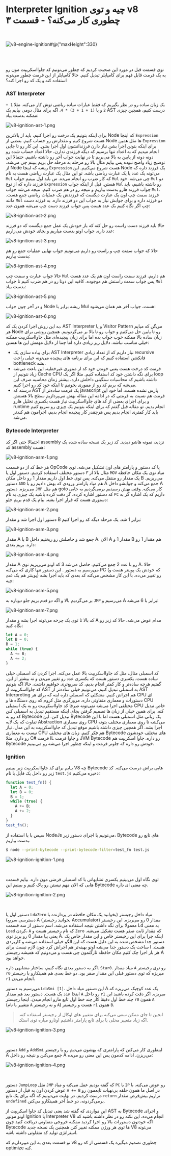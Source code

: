 # Interpreter Ignition چیه و توی v8 چطوری کار می‌کنه؟ - قسمت ۳

<br />

![v8-engine-ignition#@{"maxHeight":330}](v8-ignition-logo.png)

<br />
<br />

توی قسمت قبل در مورد این صحبت کردیم که چطور می‌تونیم کد جاوااسکریپت مون رو به یک فرمت قابل فهم برای کامپایلر تبدیل کنیم. حالا کامپایلر از این فرمت چطور می‌تونه استفاده کنه و یک کد رو اجرا کنه؟

### AST Interpreter

یک زبان ساده رو در نظر بگیریم که فقط عبارات ساده ریاضی توش کار می‌کنه. مثلا
‍`1 + 2`
و یا
`(1 + 1 + 3) * 4`.
اگه برای مثال دومی بیایم یک AST درست کنیم، همچین چیزی ممکنه بدست بیاد:

![v8-ignition-ast-1.png](v8-ignition-ast-1.png)

برای اینکه بتونیم یک درخت رو اجرا کنیم، باید از بالاترین Node که اینجا `Expression` هست شروع کنیم و مقدارش رو حساب کنیم.
بعضی از Node ها مثل همین `Expression` برای اینکه بتونن اجرا بشن نیاز دارن فرزندانشون اول اجرا بشن.
این کار رو تا جایی انجام میدیم که به اعداد تنها برسیم که دیگه فرزندی ندارن، حالا اعداد حساب شده رو دونه دونه از پایین به بالا می‌بریم تا در نهایت جواب آخر رو داشته باشیم.
حتمالا این توضیح زیاد واضح نبوده پس بیایم مثال بالا رو مرحله به مرحله حل بریم ببینم چی می‌شه.
از Node ریشه که اینجا `Expression` هست شروع می‌کنیم. این Node یک فرزند داره که می‌تونه یک عدد یا یک عبارت ریاضی باشه.
تو این مثال یک عبارت ریاضی هست به نام `Mul` که کار ضرب رو انجام می‌ده.
س باید اول ببینیم جواب `Mul` چی می‌شه.
خود `Mul` دو فرزند داره که از نوع `Expression` هستن.
قبل از اینکه جواب `Mul` رو داشته باشیم، باید جواب فرزند هارو بدست بیاریم و نتیجه رو در هم ضرب کنیم.
نتیجه می‌شه جواب `Mul`. فرزند سمت چپ اون یک عبارت دیگست که فرزندش یک عملیات ریاضی جمع هست.
مانند `Mul` دو فرزند داره و برای جوابش نیاز به جواب این دو فرزند داره. به فرزند دست چپ اگر نگاه کنیم یک عدد هست پس جواب فرزند دست چپ می‌شه همون عدد:

![v8-ignition-ast-2.png](v8-ignition-ast-2.png)

حالا باید فرزند دست راست رو حل کنه که باز خودش یک عمل جمع دیگست که دو فرزند عدد داره. جواب اونو بدست میاریم و بجای خودش می‌زاریم:

![v8-ignition-ast-3.png](v8-ignition-ast-3.png)

حالا که جواب سمت چپ و راست رو داریم می‌تونیم جواب نهایی عملیات جمع رو هم بدست بیاریم:

![v8-ignition-ast-4.png](v8-ignition-ast-4.png)

حالا جواب عبارت و سمت چپ `Mul` هم داریم. فرزند سمت راست اون هم یک عدد هست پس جواب سمت راستش هم موجوده. کافیه این دوتا رو در هم ضرب کنیم تا جواب `Mul` بدست بیاد:

![v8-ignition-ast-5.png](v8-ignition-ast-5.png)

و در آخر چون جواب Node ریشه برابر با Mul هست، جواب آخر هم همان می‌شود:

![v8-ignition-ast-6.png](v8-ignition-ast-6.png)

به این روش اجرا کردن یک کد، AST Interpreter و یا Visitor Pattern می‌گن که میایم هر Node رو تا پایین حل می‌کنیم و جواب رو تا بالا بر می‌گردونیم.
همچین روشی برای زبان ساده بالا ممکنه خوب جواب بده اما برای زبان پیچیده‌ای مثل جاوااسکریپت ممکنه خیلی مناسب نباشه. دلایل ریز زیادی داره اما چنتا از دلایل مهمش این ها هستن:

- برای پیاده سازی یک AST Interpreter نیاز داریم که از تعداد زیادی recursive فانکشن استفاده کنیم که این برای برنامه های پیچیده می‌تونه خیلی راحت bottleneck بشه.
- فرمت کد درخت هست یعنی خوندن خود کد از مموری غیرخطیه. این باعث می‌شه زیاد نتونیم از Cache CPU برای نگه داشتن خود کد استفاده کنیم. مثلا اگر یک loop داشته باشیم که محاسبات سنگینی داخلش داره، بیشتر زمان محاسبه صرف این می‌شه که بریم کد رو از مموری بخونیم تا اینکه خود کد رو اجرا کنیم.
- درسته که AST یک فرمت ساده‌تر از javascript پارس نشده هست، اما خود این فرمت هم نسبت به فرمتی که در ادامه این مقاله بهش می‌پردازیم سطح بالا هستش و برای اجرای بعضی از کد های جاوااسکریپت نیاز هست یکسری تحلیل هارو runtime انجام بدیم. تو مقاله قبل گفتم که برای اینکه بتونیم یک چیزی رو سریع کنیم باید کار کمتری انجام بدیم پس هرچقدر کار پیچیده انجام بدیم، اجرامون هم کندتر می‌شه.

### Bytecode Interpreter

احتمالا حتی اگر کد assembly نزدید، نمونه هاشو دیدید. کد زیر یک نسخه ساده شده یک کد assembly هست:

![v8-ignition-asm-1.png](v8-ignition-asm-1.png)

هر خط کد از دو قسمت OpCode یا کد دستور و پارامتر های اون تشکیل می‌شه. توی مثال بالا از ۳ دستور مختلف استفاده کردیم.
دستور اول یا `MOV` میاد توی یک مکان حافظه یک مقدار رو منتقل می‌کنه.
پس توی خط اول داریم مقدار 1 رو داخل مکان B می‌ریزیم.
دستور `ADD` هم میاد پارامتر ورودی که بهش دادیم رو با A جمع می‌کنه و جوابشو داخل A می‌ریزه.
دستور `JMP` هم مثل goto کار می‌کنه. وقتی بهش رسیدیم برمی‌گردیم به جایی که دستور اشاره کرده.
گر دقت کرده باشید یک چیزی به نام `PC` داریم که یک اشاره گر به دستوری هست که قرارِ اجرا بشه.
بیام یک قدم بریم جلو:

![v8-ignition-asm-2.png](v8-ignition-asm-2.png)

دستور اول اجرا شد و مقدار B برابر 1 شد. یک مرحله دیگه کد رو اجرا کنیم:

![v8-ignition-asm-3.png](v8-ignition-asm-3.png)

مقدار A با B جمع شد و حاصلش رو ریختیم داخل A. الان A مقدار 1 و B هم مقدار 1 رو داره. بریم بعدی:

![v8-ignition-asm-4.png](v8-ignition-asm-4.png)

مقدار A رو با عدد 2 جمع می‌کنیم. حاصل می‌شه 3 که اونو می‌ریزیم توی A. حالا می‌رسیم به دستور ‍. این دستور تنها کاری که می‌کنه PC (که خودش یک پوینتر هست و پوینتر هم یک عددِ) رو تغییر می‌ده. با این کار مشخص می‌کنه کد بعدی که باید اجرا بشه چیه:

![v8-ignition-asm-5.png](v8-ignition-asm-5.png)

بر می‌گردیم بالا و اگه دو قدم بریم جلو دوباره به `JMP` می‌رسیم و A برابر با 6 می‌شه:

![v8-ignition-asm-7.png](v8-ignition-asm-7.png)

کد بالا تا توی یک چرخه می‌تونه اجرا بشه و مقدار A مدام عوض می‌شه. حالا کد زیر رو نگاه کنید:

```javascript
let A = 0;
let B = 0;
B = 1;
while (true) {
  A += B;
  A += 2;
}
```

کد اسمبلی مثال، مثل کد جاوااسکریپت بالا عمل می‌کنه.
اجرا کردن کد اسمبلی خیلی ساده‌ هست. یکسری دستور هست که یکسری عدد رو تغییر می‌دن و نه بیشتر از این.
گفتیم هرچه ساده‌تر و کار کمتر انجام بدیم، کد سریع‌تری خواهیم داشت. حالا اگه بتونیم کد جاوااسکریپت از AST به اسمبلی تبدیل کنیم،
می‌تونیم خیلی ساده‌تر از AST Interpreting هم اجراش کنیم.
مشکلی که اسمبلی داره اینه که برای هر CPU ای دستورات و معماری متفاوتی داره.
مرورگری مثل کروم که روی دستگاه ها و CPU مختلفی اجرا می‌شه نمی‌تونه صرفا کد جاوااسکریپت رو به یک اسمبلی CPU خاص تبدیل کنه.
برای همین خیلی از زبان ها تصمیم گرفتن بجای اینکه مستقیم تبدیل به اسمبلی کنن کد رو به Bytecode تبدیل کنن.
این Bytecode یک زبانی مثل اسمبلی هست اما با این تفاوت که یک لایه Abstraction روی معماری CPU می‌کشه تا روی معماری مختلف بتونه اجرا بشه.
اگر همچین چیزی داشته باشیم موقع تبدیل کد جاوااسکریپت به این مدل، نیاز نیست به معماری CPU هم فکر کنیم.
زبان های مختلف Bytecode های مختلف خودشون رو دارن.
مثلا C# فرمت IL و جاوا فرمت JVM Bytecode رو داره. جاوا اسکریپت هم Bytecode خودش رو داره که جلوتر فرمت و اینکه چطور اجرا می‌شه رو می‌بینیم.

### Ignition

بیایم برای کد جاوااسکریپت زیر ببینیم V8 چه Bytecode هایی براش درست می‌کنه. کد زیر رو داخل یک فایل با نام `test.js` ذخیره می‌کنیم:

```javascript
function test_fn() {
  let A = 0;
  let B = 0;
  B = 1;
  while (true) {
    A += B;
    A += 2;
  }
}
test_fn();
```

سپس با با استفاده از NodeJs می‌تونیم با اجرای دستور زیر، Bytecode های تابع رو بدست بیاریم.

```sh
$ node --print-bytecode --print-bytecode-filter=test_fn test.js
```

![v8-ignition-ignition-1.png](v8-ignition-ignition-1.png)

<br />

توی نگاه اول می‌بینیم یکسری تشابهاتی با کد اسمبلی فرضی مون داره. بیایم قسمت هایی که الان مهم نیستن رو پاک کنیم و ببینیم این Bytecode چه معنی ‌ای داره.

![v8-ignition-ignition-2.png](v8-ignition-ignition-2.png)

<br />

دستور اول یا `LdaZero` میاد داخل رجیستر (بخوانید یک مکان حافظه در پردازنده با دسترسی سریع) A (بخوانید رجیستر Accumulator) مقدار 0 رو می‌ریزه.
این رجیستر معمولا برای نگه داشتن نتیجه استفاده می‌شه.
اسم دستور از سه قسمت Ld به معنی `Load` کردن، `A` که نام رجیستر هست و `Zero` که مقدار ثابت صفر هست تشکیل می‌شه.
یعنی بیا مقدار 0 رو بریز توی A. اینکه چرا برای این رجیستر خاص و این مقدار خاص یک دستور جدا مشخص شده به این دلیل هست که این الگو خیلی استفاده می‌شه و کاربردی هست.
ا ساخت یک دستور جدا می‌شه اونو بهینه‌تر هم اجراش کرد چون لازم نیست برای هر بار اجرا چک کنیم مکان حافظه تارگتمون چی هست و می‌دونیم که همیشه رجیستر A خواهد بود.

اگر به دستور بعدی نگاه کنیم، ساختار مشابهی داره. `Star0`. میاد مقدار `A` رو توی رجیستر `r0` میریزه که توی دستور قبلی این مقدار صفر بود. دو خط بعدی هم همینکارو با رجیستر `r1` انجام می‌دن.

می‌رسیم به دستور `LdaSmi [1]`.
این دستور میاد داخل A یک عدد کوچیک می‌ریزه که اینجا عدد یک هست.
دستور بعد هم مقدار `A` رو داخل `r1` میریزه.
اگر دقت کرده باشید این چند خط اول دقیقا کار چند خط اول تابع مارو انجام میدن.
اینجا رجیستر `r0` همون `A` (متغییر با نام `A` و نه رجیستر `A`) هست و رجیستر `r1` همون `B`.

> انجین تا جای ممکن سعی می‌کنه برای متغییر های اوکال از رجیستر استفاده کنه. اگه زیاد متغییر محلی یا برای تابع پارامتر داشتیم اونارو میاره توی استک.

![v8-ignition-ignition-3.png](v8-ignition-ignition-3.png)

<br />

دستور `Add` و `AddSmi` اینطوری کار می‌کنن که پارامتری که بهشون می‌دیم رو با رجیستر A جمع می‌کنن و نتیجه رو داخل A می‌ریزن. ادامه کدمون پس این معنی رو می‌ده:

![v8-ignition-ignition-4.png](v8-ignition-ignition-4.png)

<br />

دستور `JumpLoop` مثل `JMP` که گفته بودیم عمل می‌کنه و میاد `PC` یا `IP` رو عوض می‌کنه.
با عوض کردن اون به قبل از دستور `A += B` در اصل ما همون حلقه بی‌نهیات تابعمون رو درست کردیم.
در نهایت می‌دونیم که اگه برای یک تابع `return` نزاریم بیش‌فرض مقدار `undefined` برمی‌گردونه، دو خط آخر همینکارو می‌کنن.

این مواردی که گفته شد یعنی تبدیل کد جاوا اسکریپت از AST به Bytecode و اجرای اونو موتور Ignition یا Interpreter V8 انجام می‌ده.
این نکته رو در نظر داشته باشید که اگه خودتون دستورات بالا رو اجرا کردید ممکنه خروجی متفاوتی دریافت کنید
چون Bytecode ها توی هر ورژن ممکنه تغییر کنن همچنین یک نسخه جدید V8 می‌تونه استراتژی تولید کد متفاوتی داشته باشه.

تو قسمت بعدی به این میپردازیم که v8 چطوری تصمیم میگیره یک قسمتی از کد رو optimize کنه.
